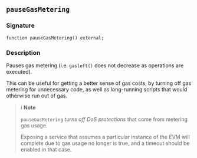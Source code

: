 ## `pauseGasMetering`

### Signature

```solidity
function pauseGasMetering() external;
```

### Description

Pauses gas metering (i.e. `gasleft()` does not decrease as operations are executed).

This can be useful for getting a better sense of gas costs, by turning off gas metering for unnecessary code, as well as long-running scripts that would otherwise run out of gas.

> ℹ️ **Note**
>
> `pauseGasMetering` *turns off DoS protections* that come from metering gas usage.
>
> Exposing a service that assumes a particular instance of the EVM will complete due to gas usage no longer is true, and a timeout should be enabled in that case.

